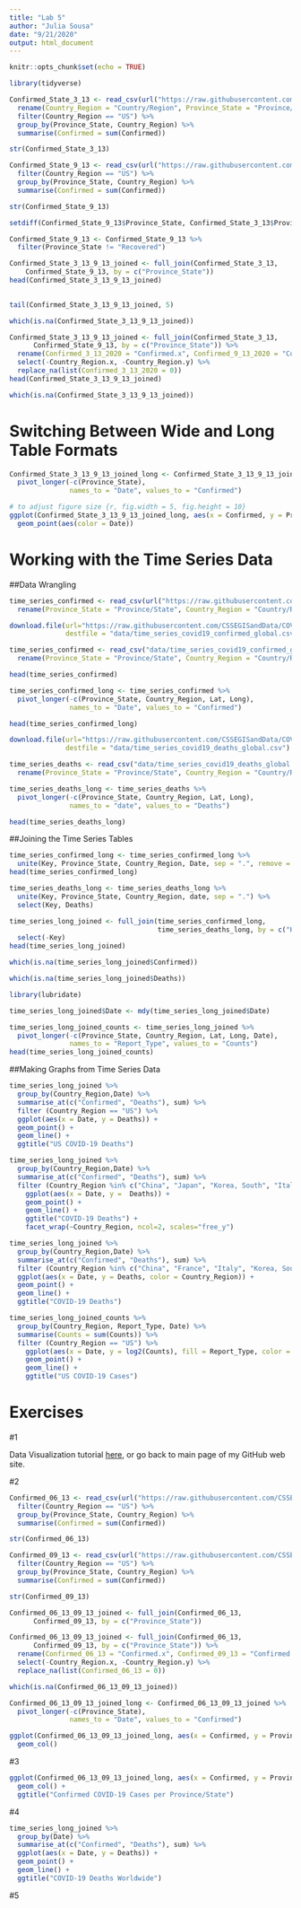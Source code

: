 ```yaml
---
title: "Lab 5"
author: "Julia Sousa"
date: "9/21/2020"
output: html_document
---
```


```r
knitr::opts_chunk$set(echo = TRUE)
```


```r

library(tidyverse)

```

```r

Confirmed_State_3_13 <- read_csv(url("https://raw.githubusercontent.com/CSSEGISandData/COVID-19/master/csse_covid_19_data/csse_covid_19_daily_reports/03-13-2020.csv")) %>% 
  rename(Country_Region = "Country/Region", Province_State = "Province/State") %>% 
  filter(Country_Region == "US") %>% 
  group_by(Province_State, Country_Region) %>% 
  summarise(Confirmed = sum(Confirmed))

str(Confirmed_State_3_13)

```


```r

Confirmed_State_9_13 <- read_csv(url("https://raw.githubusercontent.com/CSSEGISandData/COVID-19/master/csse_covid_19_data/csse_covid_19_daily_reports/09-13-2020.csv")) %>% 
  filter(Country_Region == "US") %>% 
  group_by(Province_State, Country_Region) %>% 
  summarise(Confirmed = sum(Confirmed))

str(Confirmed_State_9_13)

```

```r

setdiff(Confirmed_State_9_13$Province_State, Confirmed_State_3_13$Province_State)

```

```r

Confirmed_State_9_13 <- Confirmed_State_9_13 %>% 
  filter(Province_State != "Recovered")

```

```r

Confirmed_State_3_13_9_13_joined <- full_join(Confirmed_State_3_13,
    Confirmed_State_9_13, by = c("Province_State"))
head(Confirmed_State_3_13_9_13_joined)
  
```

```r

tail(Confirmed_State_3_13_9_13_joined, 5)

```

```r

which(is.na(Confirmed_State_3_13_9_13_joined))

```
```r

Confirmed_State_3_13_9_13_joined <- full_join(Confirmed_State_3_13,
      Confirmed_State_9_13, by = c("Province_State")) %>% 
  rename(Confirmed_3_13_2020 = "Confirmed.x", Confirmed_9_13_2020 = "Confirmed.y") %>% 
  select(-Country_Region.x, -Country_Region.y) %>% 
  replace_na(list(Confirmed_3_13_2020 = 0))
head(Confirmed_State_3_13_9_13_joined)

```
```r

which(is.na(Confirmed_State_3_13_9_13_joined))

```

# Switching Between Wide and Long Table Formats

```r

Confirmed_State_3_13_9_13_joined_long <- Confirmed_State_3_13_9_13_joined %>% 
  pivot_longer(-c(Province_State),
               names_to = "Date", values_to = "Confirmed")

```

```r

# to adjust figure size {r, fig.width = 5, fig.height = 10}
ggplot(Confirmed_State_3_13_9_13_joined_long, aes(x = Confirmed, y = Province_State)) +
  geom_point(aes(color = Date))

```
# Working with the Time Series Data

##Data Wrangling

```r

time_series_confirmed <- read_csv(url("https://raw.githubusercontent.com/CSSEGISandData/COVID-19/master/csse_covid_19_data/csse_covid_19_time_series/time_series_covid19_confirmed_global.csv")) %>% 
  rename(Province_State = "Province/State", Country_Region = "Country/Region")

```


```r

download.file(url="https://raw.githubusercontent.com/CSSEGISandData/COVID-19/master/csse_covid_19_data/csse_covid_19_time_series/time_series_covid19_confirmed_global.csv",
              destfile = "data/time_series_covid19_confirmed_global.csv")

```

```r

time_series_confirmed <- read_csv("data/time_series_covid19_confirmed_global.csv") %>% 
  rename(Province_State = "Province/State", Country_Region = "Country/Region")

```


```r

head(time_series_confirmed)

```

```r

time_series_confirmed_long <- time_series_confirmed %>% 
  pivot_longer(-c(Province_State, Country_Region, Lat, Long),
               names_to = "Date", values_to = "Confirmed")

```

```r

head(time_series_confirmed_long)

```

```r

download.file(url="https://raw.githubusercontent.com/CSSEGISandData/COVID-19/master/csse_covid_19_data/csse_covid_19_time_series/time_series_covid19_deaths_global.csv",
              destfile = "data/time_series_covid19_deaths_global.csv")

```
```r

time_series_deaths <- read_csv("data/time_series_covid19_deaths_global.csv") %>% 
  rename(Province_State = "Province/State", Country_Region = "Country/Region")

```

```r

time_series_deaths_long <- time_series_deaths %>% 
  pivot_longer(-c(Province_State, Country_Region, Lat, Long),
               names_to = "date", values_to = "Deaths")

head(time_series_deaths_long)

```

##Joining the Time Series Tables

```r

time_series_confirmed_long <- time_series_confirmed_long %>% 
  unite(Key, Province_State, Country_Region, Date, sep = ".", remove = FALSE)
head(time_series_confirmed_long)

```


```r

time_series_deaths_long <- time_series_deaths_long %>% 
  unite(Key, Province_State, Country_Region, date, sep = ".") %>% 
  select(Key, Deaths)

```


```r

time_series_long_joined <- full_join(time_series_confirmed_long,
                                     time_series_deaths_long, by = c("Key")) %>% 
  select(-Key)
head(time_series_long_joined)

```

```r

which(is.na(time_series_long_joined$Confirmed))

```
```r

which(is.na(time_series_long_joined$Deaths))

```

```r

library(lubridate)

```


```r

time_series_long_joined$Date <- mdy(time_series_long_joined$Date)

```
```r

time_series_long_joined_counts <- time_series_long_joined %>% 
  pivot_longer(-c(Province_State, Country_Region, Lat, Long, Date),
               names_to = "Report_Type", values_to = "Counts")
head(time_series_long_joined_counts)

```

##Making Graphs from Time Series Data

```r

time_series_long_joined %>% 
  group_by(Country_Region,Date) %>% 
  summarise_at(c("Confirmed", "Deaths"), sum) %>% 
  filter (Country_Region == "US") %>% 
  ggplot(aes(x = Date, y = Deaths)) +
  geom_point() +
  geom_line() +
  ggtitle("US COVID-19 Deaths")

```

```r

time_series_long_joined %>% 
  group_by(Country_Region,Date) %>% 
  summarise_at(c("Confirmed", "Deaths"), sum) %>% 
  filter (Country_Region %in% c("China", "Japan", "Korea, South", "Italy", "Spain", "US")) %>% 
    ggplot(aes(x = Date, y =  Deaths)) +
    geom_point() +
    geom_line() +
    ggtitle("COVID-19 Deaths") +
    facet_wrap(~Country_Region, ncol=2, scales="free_y")

```


```r

time_series_long_joined %>% 
  group_by(Country_Region,Date) %>% 
  summarise_at(c("Confirmed", "Deaths"), sum) %>% 
  filter (Country_Region %in% c("China", "France", "Italy", "Korea, South", "US")) %>%
  ggplot(aes(x = Date, y = Deaths, color = Country_Region)) +
  geom_point() +
  geom_line() +
  ggtitle("COVID-19 Deaths")

```

```r

time_series_long_joined_counts %>% 
  group_by(Country_Region, Report_Type, Date) %>% 
  summarise(Counts = sum(Counts)) %>% 
  filter (Country_Region == "US") %>% 
    ggplot(aes(x = Date, y = log2(Counts), fill = Report_Type, color = Report_Type)) +
    geom_point() +
    geom_line() +
    ggtitle("US COVID-19 Cases")

```


# Exercises

#1

Data Visualization tutorial [here](data_visualization.html), or go back to main page of my GitHub web site.

#2

```r

Confirmed_06_13 <- read_csv(url("https://raw.githubusercontent.com/CSSEGISandData/COVID-19/master/csse_covid_19_data/csse_covid_19_daily_reports/06-13-2020.csv")) %>% 
  filter(Country_Region == "US") %>% 
  group_by(Province_State, Country_Region) %>%
  summarise(Confirmed = sum(Confirmed))

str(Confirmed_06_13)

```

```r

Confirmed_09_13 <- read_csv(url("https://raw.githubusercontent.com/CSSEGISandData/COVID-19/master/csse_covid_19_data/csse_covid_19_daily_reports/09-13-2020.csv")) %>% 
  filter(Country_Region == "US") %>% 
  group_by(Province_State, Country_Region) %>%
  summarise(Confirmed = sum(Confirmed))

str(Confirmed_09_13)

```

```r

Confirmed_06_13_09_13_joined <- full_join(Confirmed_06_13,
      Confirmed_09_13, by = c("Province_State"))


```


```r

Confirmed_06_13_09_13_joined <- full_join(Confirmed_06_13,
      Confirmed_09_13, by = c("Province_State")) %>% 
  rename(Confirmed_06_13 = "Confirmed.x", Confirmed_09_13 = "Confirmed.y") %>% 
  select(-Country_Region.x, -Country_Region.y) %>% 
  replace_na(list(Confirmed_06_13 = 0))

```

```r

which(is.na(Confirmed_06_13_09_13_joined))

```

```r

Confirmed_06_13_09_13_joined_long <- Confirmed_06_13_09_13_joined %>% 
  pivot_longer(-c(Province_State),
               names_to = "Date", values_to = "Confirmed")

```


```r

ggplot(Confirmed_06_13_09_13_joined_long, aes(x = Confirmed, y = Province_State)) +
  geom_col()

```

#3

```r

ggplot(Confirmed_06_13_09_13_joined_long, aes(x = Confirmed, y = Province_State)) +
  geom_col() +
  ggtitle("Confirmed COVID-19 Cases per Province/State")

```

#4

```r

time_series_long_joined %>% 
  group_by(Date) %>% 
  summarise_at(c("Confirmed", "Deaths"), sum) %>% 
  ggplot(aes(x = Date, y = Deaths)) +
  geom_point() +
  geom_line() +
  ggtitle("COVID-19 Deaths Worldwide")

```

#5



















